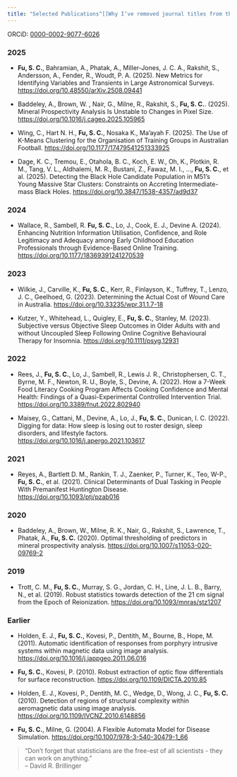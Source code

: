 ```yaml
---
title: "Selected Publications^[[Why I’ve removed journal titles from the papers on my CV](https://doi.org/10.1038/d41586-024-02596-y)]"
---
```


ORCiD: [0000-0002-9077-6026](https://orcid.org/0000-0002-9077-6026)

### 2025

- **Fu, S. C.**, Bahramian, A., Phatak, A., Miller-Jones, J. C. A., Rakshit, S., Andersson, A., Fender, R., Woudt, P. A. (2025). New Metrics for Identifying Variables and Transients in Large Astronomical Surveys. <https://doi.org/10.48550/arXiv.2508.09441>

- Baddeley, A., Brown, W. , Nair, G., Milne, R., Rakshit, S., **Fu, S. C.**. (2025). Mineral Prospectivity Analysis Is Unstable to Changes in Pixel Size. <https://doi.org/10.1016/j.cageo.2025.105965>

- Wing, C., Hart N. H., **Fu, S. C.**, Nosaka K., Ma’ayah F. (2025). The Use of K-Means Clustering for the Organisation of Training Groups in Australian Football. <https://doi.org/10.1177/17479541251333925>

- Dage, K. C., Tremou, E., Otahola, B. C., Koch, E. W., Oh, K., Plotkin, R. M., Tang,  V. L., Aldhalemi,  M. R., Bustani, Z., Fawaz, M. I., ..., **Fu, S. C.**, et al. (2025). Detecting the Black Hole Candidate Population in M51’s Young Massive Star Clusters: Constraints on Accreting Intermediate-mass Black Holes. <https://doi.org/10.3847/1538-4357/ad9d37>

### 2024

- Wallace, R., Sambell, R. **Fu, S. C.**, Lo, J., Cook, E. J., Devine A. (2024). Enhancing Nutrition Information Utilisation, Confidence, and Role Legitimacy and Adequacy among Early Childhood Education Professionals through Evidence-Based Online Training. <https://doi.org/10.1177/18369391241270539>

### 2023

- Wilkie, J., Carville, K., **Fu, S. C.**, Kerr, R., Finlayson, K., Tuffrey, T., Lenzo, J. C., Geelhoed, G. (2023). Determining the Actual Cost of Wound Care in Australia. <https://doi.org/10.33235/wpr.31.1.7-18>

- Kutzer, Y., Whitehead, L., Quigley, E., **Fu, S. C.**, Stanley, M. (2023). Subjective versus Objective Sleep Outcomes in Older Adults with and without Uncoupled Sleep Following Online Cognitive Behavioural Therapy for Insomnia. <https://doi.org/10.1111/psyg.12931>

### 2022

- Rees, J., **Fu, S. C.**, Lo, J., Sambell, R., Lewis J. R., Christophersen, C. T., Byrne, M. F., Newton, R. U., Boyle, S., Devine, A. (2022). How a 7-Week Food Literacy Cooking Program Affects Cooking Confidence and Mental Health: Findings of a Quasi-Experimental Controlled Intervention Trial. <https://doi.org/10.3389/fnut.2022.802940>

- Maisey, G., Cattani, M., Devine, A., Lo, J., **Fu, S. C.**, Dunican, I. C. (2022). Digging for data: How sleep is losing out to roster design, sleep disorders, and lifestyle factors. <https://doi.org/10.1016/j.apergo.2021.103617>

### 2021

- Reyes, A., Bartlett D. M., Rankin, T. J., Zaenker, P., Turner, K., Teo, W-P., **Fu, S. C.**, et al. (2021). Clinical Determinants of Dual Tasking in People With Premanifest Huntington Disease. <https://doi.org/10.1093/ptj/pzab016>

### 2020

- Baddeley, A., Brown, W., Milne, R. K., Nair, G., Rakshit, S., Lawrence, T., Phatak, A., **Fu, S. C.** (2020). Optimal thresholding of predictors in mineral prospectivity analysis. <https://doi.org/10.1007/s11053-020-09769-2>

### 2019

- Trott, C. M., **Fu, S. C.**, Murray, S. G., Jordan, C. H., Line, J. L. B., Barry, N., et al. (2019). Robust statistics towards detection of the 21 cm signal from the Epoch of Reionization. <https://doi.org/10.1093/mnras/stz1207>

### Earlier

- Holden, E. J., **Fu, S. C.**, Kovesi, P., Dentith, M., Bourne, B., Hope, M. (2011). Automatic identification of responses from porphyry intrusive systems within magnetic data using image analysis. <https://doi.org/10.1016/j.jappgeo.2011.06.016>

- **Fu, S. C.**, Kovesi, P. (2010). Robust extraction of optic flow differentials for surface reconstruction. <https://doi.org/10.1109/DICTA.2010.85>

- Holden, E. J., Kovesi, P., Dentith, M. C., Wedge, D., Wong, J. C., **Fu, S. C.** (2010). Detection of regions of structural complexity within aeromagnetic data using image analysis. <https://doi.org/10.1109/IVCNZ.2010.6148856>

- **Fu, S. C.**, Milne, G. (2004). A Flexible Automata Model for Disease Simulation. <https://doi.org/10.1007/978-3-540-30479-1_66>

> "Don’t forget that statisticians are the free-est of all scientists - they can work on anything."<br>
> -- David R. Brillinger


